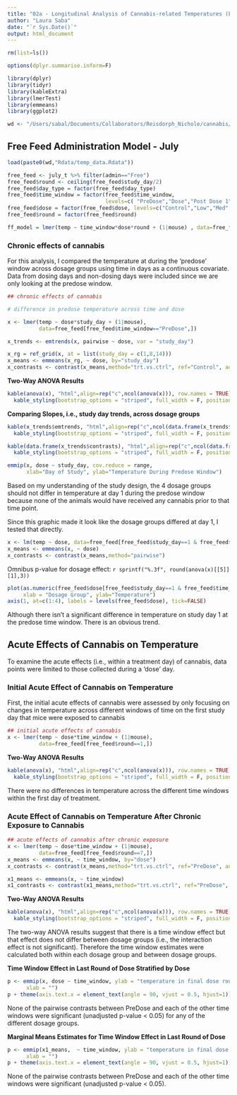 ```yaml
---
title: "02a - Longitudinal Analysis of Cannabis-related Temperatures (Free Feed Administration)"
author: "Laura Saba"
date: "`r Sys.Date()`"
output: html_document
---
```




```r
rm(list=ls())

options(dplyr.summarise.inform=F)

library(dplyr)
library(tidyr)
library(kableExtra)
library(lmerTest)
library(emmeans)
library(ggplot2)

wd <- "/Users/sabal/Documents/Collaborators/Reisdorph_Nichole/cannabis/"
```

## Free Feed Administration Model - July

```r
load(paste0(wd,"Rdata/temp_data.Rdata"))

free_feed <- july_t %>% filter(admin=="Free")
free_feed$round <- ceiling(free_feed$study_day/2)
free_feed$day_type = factor(free_feed$day_type)
free_feed$time_window = factor(free_feed$time_window,
                               levels=c( "PreDose","Dose","Post Dose 1","Post Dose 2","Post Dose 3","Post Dose 4","Post Dose 5","Post Dose 6"))
free_feed$dose = factor(free_feed$dose, levels=c("Control","Low","Med","High"))
free_feed$round = factor(free_feed$round)

ff_model = lmer(temp ~ time_window*dose*round + (1|mouse) , data=free_feed[free_feed$day_type=="dose",])
```

### Chronic effects of cannabis

For this analysis, I compared the temperature at during the 'predose' window across dosage groups using time in days as a continuous covariate. Data from dosing days and non-dosing days were included since we are only looking at the predose window.


```r
## chronic effects of cannabis

# difference in predose temperature across time and dose

x <- lmer(temp ~ dose*study_day + (1|mouse),
          data=free_feed[free_feed$time_window=="PreDose",])

x_trends <- emtrends(x, pairwise ~ dose, var = "study_day")

x_rg = ref_grid(x, at = list(study_day = c(1,8,14)))
x_means <- emmeans(x_rg, ~ dose, by="study_day")
x_contrasts <- contrast(x_means,method="trt.vs.ctrl", ref="Control", adjust="none")
```

**Two-Way ANOVA Results**
```r
kable(anova(x), "html",align=rep("c",ncol(anova(x))), row.names = TRUE) %>%
  kable_styling(bootstrap_options = "striped", full_width = F, position="left")
```

**Comparing Slopes, i.e., study day trends, across dosage groups**
```r
kable(x_trends$emtrends, "html",align=rep("c",ncol(data.frame(x_trends$emtrends))), row.names = FALSE) %>%
  kable_styling(bootstrap_options = "striped", full_width = F, position="left")
```


```r
kable(data.frame(x_trends$contrasts), "html",align=rep("c",ncol(data.frame(x_trends$contrasts))), row.names = FALSE) %>%
  kable_styling(bootstrap_options = "striped", full_width = F, position="left")
```

```r
emmip(x, dose ~ study_day, cov.reduce = range,
      xlab="Day of Study", ylab="Temperature During Predose Window")
```

Based on my understanding of the study design, the 4 dosage groups should not differ in temperature at day 1 during the predose window because none of the animals would have received any cannabis prior to that time point. 

Since this graphic made it look like the dosage groups differed at day 1, I tested that directly.

```r
x <- lm(temp ~ dose, data=free_feed[free_feed$study_day==1 & free_feed$time_window=="PreDose",])
x_means <- emmeans(x, ~ dose)
x_contrasts <- contrast(x_means,method="pairwise")
```

Omnibus p-value for dosage effect: `r sprintf("%.3f", round(anova(x)[[5]][1],3))`

```r
plot(as.numeric(free_feed$dose[free_feed$study_day==1 & free_feed$time_window=="PreDose"]), free_feed$temp[free_feed$study_day==1 & free_feed$time_window=="PreDose"], xaxt="n", pch=19,
     xlab = "Dosage Group", ylab="Temperature")
axis(1, at=c(1:4), labels = levels(free_feed$dose), tick=FALSE)
```    

Although there isn't a significant difference in temperature on study day 1 at the predose time window. There is an obvious trend.

## Acute Effects of Cannabis on Temperature

To examine the acute effects (i.e., within a treatment day) of cannabis, data points were limited to those collected during a 'dose' day.

### Initial Acute Effect of Cannabis on Temperature

First, the initial acute effects of cannabis were assessed by only focusing on changes in temperature across different windows of time on the first study day that mice were exposed to cannabis

```r
## initial acute effects of cannabis
x <- lmer(temp ~ dose*time_window + (1|mouse),
          data=free_feed[free_feed$round==1,])
```

**Two-Way ANOVA Results**
```r
kable(anova(x), "html",align=rep("c",ncol(anova(x))), row.names = TRUE) %>%
  kable_styling(bootstrap_options = "striped", full_width = F, position="left")
```

There were no differences in temperature across the different time windows within the first day of treatment.


### Acute Effect of Cannabis on Temperature After Chronic Exposure to Cannabis


```r
## acute effects of cannabis after chronic exposure
x <- lmer(temp ~ dose*time_window + (1|mouse),
          data=free_feed[free_feed$round==7,])
x_means <- emmeans(x, ~ time_window, by="dose")
x_contrasts <- contrast(x_means,method="trt.vs.ctrl", ref="PreDose", adjust="none")

x1_means <- emmeans(x, ~ time_window)
x1_contrasts <- contrast(x1_means,method="trt.vs.ctrl", ref="PreDose", adjust="none")
```


**Two-Way ANOVA Results**
```r
kable(anova(x), "html",align=rep("c",ncol(anova(x))), row.names = TRUE) %>%
  kable_styling(bootstrap_options = "striped", full_width = F, position="left")
```

The two-way ANOVA results suggest that there is a time window effect but that effect does not differ between dosage groups (i.e., the interaction effect is not significant). Therefore the time window estimates were calculated both within each dosage group and between dosage groups.

**Time Window Effect in Last Round of Dose Stratified by Dose**

```r
p <- emmip(x, dose ~ time_window, ylab = "temperature in final dose round",
      xlab = "")
p + theme(axis.text.x = element_text(angle = 90, vjust = 0.5, hjust=1))
```

None of the pairwise contrasts between PreDose and each of the other time windows were significant (unadjusted p-value < 0.05) for any of the different dosage groups.

**Marginal Means Estimates for Time Window Effect in Last Round of Dose**

```r
p <- emmip(x1_means,  ~ time_window, ylab = "temperature in final dose round",
      xlab = "")
p + theme(axis.text.x = element_text(angle = 90, vjust = 0.5, hjust=1))
```

None of the pairwise contrasts between PreDose and each of the other time windows were significant (unadjusted p-value < 0.05).
